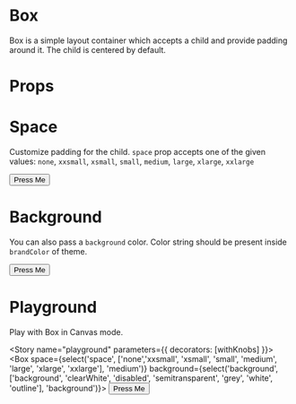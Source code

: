 
<Meta title="Design System|Box" component={Box} />

# Box
Box is a simple layout container which accepts a child and provide padding around it. The child is centered by default.

# Props

<Props of={Box} />

# Space
Customize padding for the child. `space` prop accepts one of the given values: `none`, `xxsmall`, `xsmall`, `small`, `medium`, `large`, `xlarge`, `xxlarge`

<Preview>
  <Story name="space">
    <Box space="large">
      <Button>
        Press Me
      </Button>    
    </Box>
  </Story>
</Preview>

# Background
You can also pass a `background` color. Color string should be present inside `brandColor` of theme.

<Preview>
  <Story name="background">
    <Box background="disabled">
      <Button>
        Press Me
      </Button>    
    </Box>
  </Story>
</Preview>

# Playground

Play with Box in Canvas mode.

<Story name="playground" parameters={{ decorators: [withKnobs] }}>
 <Box
  space={select('space', ['none','xxsmall', 'xsmall', 'small', 'medium', 'large', 'xlarge', 'xxlarge'], 'medium')}
  background={select('background', ['background', 'clearWhite', 'disabled', 'semitransparent', 'grey', 'white', 'outline'], 'background')}>
    <Button>
      Press Me
    </Button>    
  </Box>
</Story>